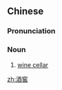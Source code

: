 ==Chinese==
{{zh-forms}}

===Pronunciation===
{{zh-pron
|m=jiǔjiào
|c=zau2 gaau3
|cat=n
}}

===Noun===
{{zh-noun|mw=座}}

# [[wine cellar]]

[[zh:酒窖]]